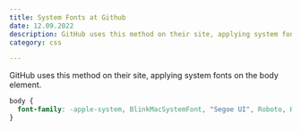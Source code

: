 ```yaml
---
title: System Fonts at Github
date: 12.09.2022
description: GitHub uses this method on their site, applying system fonts on the body element.
category: css

---
```

GitHub uses this method on their site, applying system fonts on the body element.

```css
body {
  font-family: -apple-system, BlinkMacSystemFont, "Segoe UI", Roboto, Helvetica, Arial, sans-serif, "Apple Color Emoji", "Segoe UI Emoji", "Segoe UI Symbol";
} 
```